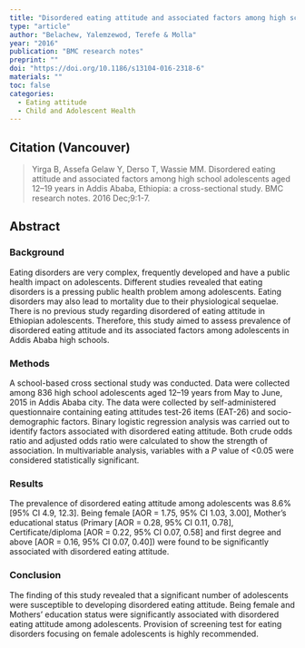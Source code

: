 ```yaml
---
title: "Disordered eating attitude and associated factors among high school adolescents aged 12–19 years in Addis Ababa, Ethiopia: a cross-sectional study."
type: "article"
author: "Belachew, Yalemzewod, Terefe & Molla"
year: "2016"
publication: "BMC research notes"
preprint: ""
doi: "https://doi.org/10.1186/s13104-016-2318-6"
materials: ""
toc: false
categories:
  - Eating attitude
  - Child and Adolescent Health
---
```


## Citation (Vancouver)

> Yirga B, Assefa Gelaw Y, Derso T, Wassie MM. Disordered eating attitude and associated factors among high school adolescents aged 12--19 years in Addis Ababa, Ethiopia: a cross-sectional study. BMC research notes. 2016 Dec;9:1-7.

## Abstract

### Background

Eating disorders are very complex, frequently developed and have a public health impact on adolescents. Different studies revealed that eating disorders is a pressing public health problem among adolescents. Eating disorders may also lead to mortality due to their physiological sequelae. There is no previous study regarding disordered of eating attitude in Ethiopian adolescents. Therefore, this study aimed to assess prevalence of disordered eating attitude and its associated factors among adolescents in Addis Ababa high schools.

### Methods

A school-based cross sectional study was conducted. Data were collected among 836 high school adolescents aged 12--19 years from May to June, 2015 in Addis Ababa city. The data were collected by self-administered questionnaire containing eating attitudes test-26 items (EAT-26) and socio-demographic factors. Binary logistic regression analysis was carried out to identify factors associated with disordered eating attitude. Both crude odds ratio and adjusted odds ratio were calculated to show the strength of association. In multivariable analysis, variables with a *P* value of \<0.05 were considered statistically significant.

### Results

The prevalence of disordered eating attitude among adolescents was 8.6% \[95% CI 4.9, 12.3\]. Being female \[AOR = 1.75, 95% CI 1.03, 3.00\], Mother's educational status (Primary \[AOR = 0.28, 95% CI 0.11, 0.78\], Certificate/diploma \[AOR = 0.22, 95% CI 0.07, 0.58\] and first degree and above \[AOR = 0.16, 95% CI 0.07, 0.40\]) were found to be significantly associated with disordered eating attitude.

### Conclusion

The finding of this study revealed that a significant number of adolescents were susceptible to developing disordered eating attitude. Being female and Mothers' education status were significantly associated with disordered eating attitude among adolescents. Provision of screening test for eating disorders focusing on female adolescents is highly recommended.

